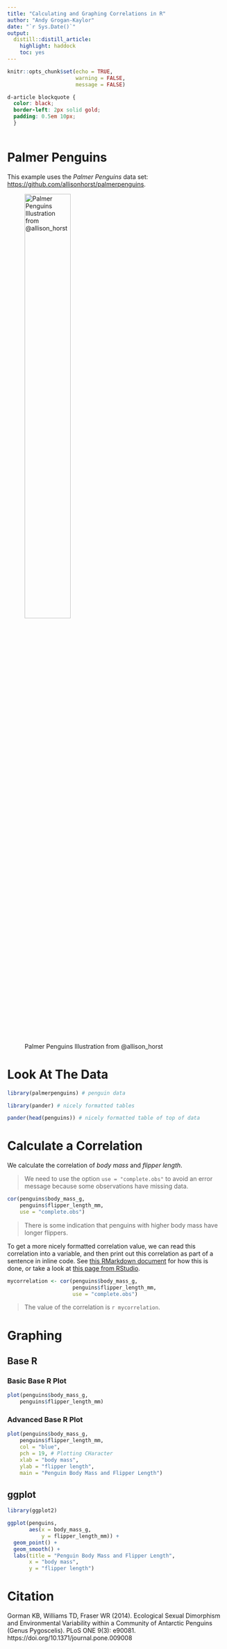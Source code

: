 ```yaml
---
title: "Calculating and Graphing Correlations in R"
author: "Andy Grogan-Kaylor"
date: "`r Sys.Date()`"
output:
  distill::distill_article:
    highlight: haddock
    toc: yes
---
```


```r

knitr::opts_chunk$set(echo = TRUE,
                      warning = FALSE,
                      message = FALSE)

```

```css

d-article blockquote {
  color: black;
  border-left: 2px solid gold; 
  padding: 0.5em 10px;
  }
  
```

# Palmer Penguins

This example uses the *Palmer Penguins* data set:   [https://github.com/allisonhorst/palmerpenguins](https://github.com/allisonhorst/palmerpenguins/blob/master/README.md).

![Palmer Penguins Illustration from @allison_horst](lter_penguins.png){width=50%}

# Look At The Data

```r

library(palmerpenguins) # penguin data

library(pander) # nicely formatted tables

pander(head(penguins)) # nicely formatted table of top of data

```
# Calculate a Correlation

We calculate the correlation of *body mass* and *flipper length*. 

> We need to use the option `use = "complete.obs"` to avoid an error message because some observations have missing data.

```r

cor(penguins$body_mass_g, 
    penguins$flipper_length_mm,
    use = "complete.obs")

```
> There is some indication that penguins with higher body mass have longer flippers.

To get a more nicely formatted correlation value, we can read this correlation into a variable, and then print out this correlation as part of a sentence in inline code. See [this RMarkdown document](https://github.com/agrogan1/newstuff/blob/master/myposts/calculating-and-graphing-correlations-in-R.Rmd) for how this is done, or take a look at [this page from RStudio](https://rmarkdown.rstudio.com/authoring_quick_tour.html#Inline_R_Code).

```r

mycorrelation <- cor(penguins$body_mass_g, 
                     penguins$flipper_length_mm,
                     use = "complete.obs")

```
> The value of the correlation is `r mycorrelation`.

# Graphing

## Base R

### Basic Base R Plot

```r

plot(penguins$body_mass_g, 
    penguins$flipper_length_mm)

```

### Advanced Base R Plot

```r

plot(penguins$body_mass_g, 
    penguins$flipper_length_mm,
    col = "blue",
    pch = 19, # Plotting CHaracter
    xlab = "body mass",
    ylab = "flipper length",
    main = "Penguin Body Mass and Flipper Length")

```


## ggplot

```r

library(ggplot2)

ggplot(penguins,
       aes(x = body_mass_g,
           y = flipper_length_mm)) +
  geom_point() +
  geom_smooth() +
  labs(title = "Penguin Body Mass and Flipper Length",
       x = "body mass",
       y = "flipper length")

```


# Citation

Gorman KB, Williams TD, Fraser WR (2014). Ecological Sexual Dimorphism and Environmental Variability within a Community of Antarctic Penguins (Genus Pygoscelis). PLoS ONE 9(3): e90081. https://doi.org/10.1371/journal.pone.009008